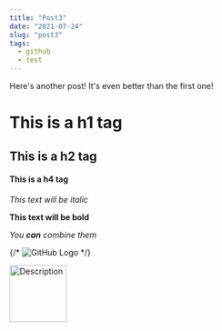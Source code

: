 ```yaml
---
title: "Post3"
date: "2021-07-24"
slug: "post3"
tags:
  - github
  - test
---
```


Here's another post! It's even better than the first one!

# This is a h1 tag

## This is a h2 tag

#### This is a h4 tag

_This text will be italic_

**This text will be bold**

_You **can** combine them_

{/* ![GitHub Logo](https://github.githubassets.com/images/modules/logos_page/GitHub-Mark.png) */}

<img
  src="https://github.githubassets.com/images/modules/logos_page/GitHub-Mark.png"
  alt="Description"
  width="100"
/>
